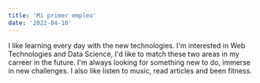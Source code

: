 ```yaml
---
title: 'Mi primer empleo'
date: '2022-04-10'
---
```


I like learning every day with the new technologies. I'm interested in Web Technologies and Data Science, I'd like to match these two areas in my carreer in the future. I'm always looking for something new to do, immerse in new challenges. I also like listen to music, read articles and been fitness.
